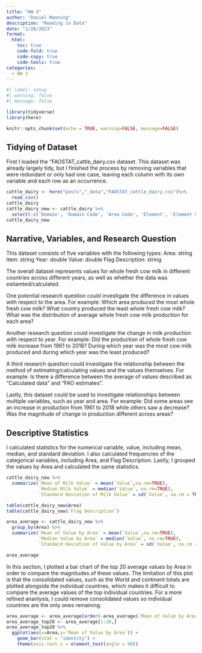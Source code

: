 ```yaml
---
title: "HW 3"
author: "Daniel Manning"
description: "Reading in Data"
date: "1/28/2023"
format:
  html:
    toc: true
    code-fold: true
    code-copy: true
    code-tools: true
categories:
  - HW 3
---
```


```r
#| label: setup
#| warning: false
#| message: false

library(tidyverse)
library(here)

knitr::opts_chunk$set(echo = TRUE, warning=FALSE, message=FALSE)
```

## Tidying of Dataset

First I loaded the "FAOSTAT_cattle_dairy.csv dataset. This dataset was already largely tidy, but I finished the process by removing variables that were redundant or only had one case, leaving each column with its own variable and each row as an occurrence. 


```r
cattle_dairy <- here("posts","_data","FAOSTAT_cattle_dairy.csv")%>%
  read_csv()
cattle_dairy
cattle_dairy_new <- cattle_dairy %>% 
  select(-c('Domain', 'Domain Code', 'Area Code', 'Element', 'Element Code', 'Item Code', 'Year Code', 'Unit', 'Flag'))
cattle_dairy_new
```


## Narrative, Variables, and Research Question

This dataset consists of five variables with the following types:
Area: string
Item: string
Year: double
Value: double
Flag Description: string

The overall dataset represents values for whole fresh cow milk in different countries across different years, as well as whether the data was estiamted/calculated. 

One potential research question could investigate the difference in values with respect to the area. For example: Which area produced the most whole fresh cow milk? What country produced the least whole fresh cow milk? What was the distribution of average whole fresh cow milk production for each area?

Another research question could investigate the change in milk production with respect to year. For example: Did the production of whole fresh cow milk increase from 1961 to 2018? During which year was the most cow milk produced and during which year was the least produced? 

A third research question could investigate the relationship between the method of estimating/calculating values and the values themselves. For example: Is there a difference between the average of values described as "Calculated data" and "FAO estimates". 

Lastly, this dataset could be used to investigate relationships between multiple variables, such as year and area. For example: Did some areas see an increase in production from 1961 to 2018 while others saw a decrease? Was the magnitude of change in production different across areas? 

## Descriptive Statistics

I calculated statistics for the numerical variable, value, including mean, median, and standard deviation. I also calculated frequencies of the categorical variables, including Area, and Flag Description. Lastly, I grouped the values by Area and calculated the same statistics.

```r
cattle_dairy_new %>%
  summarize(`Mean of Milk Value` = mean(`Value`,na.rm=TRUE),
            `Median Milk Value` = median(`Value`, na.rm=TRUE),
            `Standard Deviation of Milk Value` = sd(`Value`, na.rm = TRUE))

table(cattle_dairy_new$Area)
table(cattle_dairy_new$`Flag Description`)

area_average <- cattle_dairy_new %>% 
  group_by(Area) %>% 
  summarize(`Mean of Value by Area` = mean(`Value`,na.rm=TRUE),
            `Median Value by Area` = median(`Value`, na.rm=TRUE),
            `Standard Deviation of Value by Area` = sd(`Value`, na.rm = TRUE))

area_average

```

In this section, I plotted a bar chart of the top 20 average values by Area in order to compare the magnitudes of these values. The limitation of this plot is that the consolidated values, such as the World and continent totals are plotted alongside the individual countries, which makes it difficult to compare the average values of the top individual countries. For a more refined ananlysis, I could remove consolidated values so individual countries are the only ones remaining. 
```r
area_average <- area_average[order(-area_average$`Mean of Value by Area`),]
area_average_top20 <- area_average[1:20,]
area_average_top20 %>%
  ggplot(aes(x=Area,y=`Mean of Value by Area`)) + 
    geom_bar(stat = "identity") +
    theme(axis.text.x = element_text(angle = 90))

```
